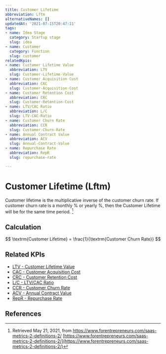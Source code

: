 ```yaml
---
title: Customer Lifetime
abbreviation: Lftm
alternativeNames: []
updatedAt: '2021-07-15T20:47:11'
tags:
- name: Idea Stage
  category: Startup stage
  slug: idea
- name: Customer
  category: Function
  slug: customer
relatedKpis:
- name: Customer Lifetime Value
  abbreviation: LTV
  slug: Customer-Lifetime-Value
- name: Customer Acquisition Cost
  abbreviation: CAC
  slug: Customer-Acquisition-Cost
- name: Customer Retention Cost
  abbreviation: CRC
  slug: Customer-Retention-Cost
- name: LTV/CAC Ratio
  abbreviation: L/C
  slug: LTV-CAC-Ratio
- name: Customer Churn Rate
  abbreviation: CCR
  slug: Customer-Churn-Rate
- name: Annual Contract Value
  abbreviation: ACV
  slug: Annual-Contract-Value
- name: Repurchase Rate
  abbreviation: RepR
  slug: repurchase-rate

---
```


# Customer Lifetime (Lftm)

Customer lifetime is the multiplicative inverse of the customer churn rate. If customer churn rate is a monthly % or yearly %, then the Customer Lifetime will be for the same time period. [^1]

## Calculation

$$
\textrm{Customer Lifetime} = \frac{1}{\textrm{Customer Churn Rate}}
$$



## Related KPIs

- [LTV - Customer Lifetime Value](/en/kpis/Customer-Lifetime-Value)
- [CAC - Customer Acquisition Cost](/en/kpis/Customer-Acquisition-Cost)
- [CRC - Customer Retention Cost](/en/kpis/Customer-Retention-Cost)
- [L/C - LTV/CAC Ratio](/en/kpis/LTV-CAC-Ratio)
- [CCR - Customer Churn Rate](/en/kpis/Customer-Churn-Rate)
- [ACV - Annual Contract Value](/en/kpis/Annual-Contract-Value)
- [RepR - Repurchase Rate](/en/kpis/repurchase-rate)

## References

[^1]:   Retrieved May 21, 2021, from https://www.forentrepreneurs.com/saas-metrics-2-definitions-2/ [https://www.forentrepreneurs.com/saas-metrics-2-definitions-2/](https://www.forentrepreneurs.com/saas-metrics-2-definitions-2/)

